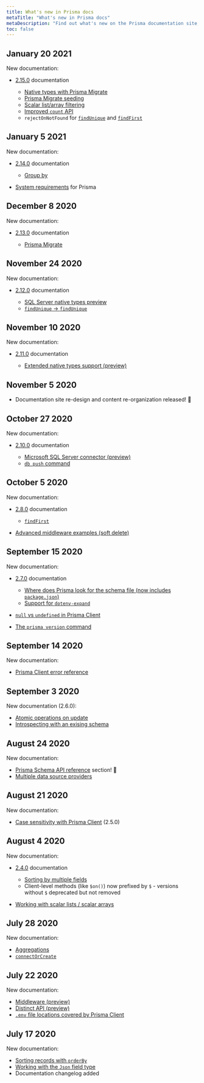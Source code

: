 ```yaml
---
title: What's new in Prisma docs
metaTitle: "What's new in Prisma docs"
metaDescription: "Find out what's new on the Prisma documentation site, including content and site features."
toc: false
---
```


## January 20 2021

New documentation:

- [2.15.0](https://github.com/prisma/prisma/releases/tag/2.15.0) documentation

  - [Native types with Prisma Migrate](../../concepts/components/prisma-migrate#native-types-field-attributes)
  - [Prisma Migrate seeding](../guides/prisma-guides/seed-database)
  - [Scalar list/array filtering](../concepts/components/prisma-client/crud#filtering-scalar-lists)
  - [Improved `count` API](../concepts/components/prisma-client/crud#count)
  - `rejectOnNotFound` for [`findUnique`](../concepts/components/prisma-client/crud#findunique) and [`findFirst`](../concepts/components/prisma-client/crud#findFirst)

## January 5 2021

New documentation:

- [2.14.0](https://github.com/prisma/prisma/releases/tag/2.14.0) documentation

  - [Group by](../../concepts/components/prisma-client/aggregation-grouping-summarizing)

- [System requirements](../reference/system-requirements) for Prisma

## December 8 2020

New documentation:

- [2.13.0](https://github.com/prisma/prisma/releases/tag/2.13.0) documentation

  - [Prisma Migrate](../../concepts/components/prisma-migrate)

## November 24 2020

New documentation:

- [2.12.0](https://github.com/prisma/prisma/releases/tag/2.12.0) documentation

  - [SQL Server native types preview](../../concepts/components/preview-features/native-types/native-types-mappings)
  - [`findUnique` &rarr; `findUnique`](../../concepts/components/prisma-client/crud)

## November 10 2020

New documentation:

- [2.11.0](https://github.com/prisma/prisma/releases/tag/2.11.0) documentation

  - [Extended native types support (preview)](../../concepts/components/preview-features/native-types)

## November 5 2020

- Documentation site re-design and content re-organization released! 🎉

## October 27 2020

New documentation:

- [2.10.0](https://github.com/prisma/prisma/releases/tag/2.10.0) documentation

  - [Microsoft SQL Server connector (preview)](../../concepts/components/preview-features/sql-server)
  - [`db push` command](../../reference/api-reference/command-reference/#db-push)

## October 5 2020

New documentation:

- [2.8.0](https://github.com/prisma/prisma/releases/tag/2.8.0) documentation

  - [`findFirst`](../../concepts/components/prisma-client/crud#findFirst)

- [Advanced middleware examples (soft delete)](../../concepts/components/prisma-client/middleware#examples)

## September 15 2020

New documentation:

- [2.7.0](https://github.com/prisma/prisma/releases/tag/2.7.0) documentation

  - [Where does Prisma look for the schema file (now includes `package.json`)](../../concepts/components/prisma-schema#prisma-schema-file-location)
  - [Support for `dotenv-expand`](../../concepts/components/prisma-schema#accessing-environment-variables-from-the-schema)

- [`null` vs `undefined` in Prisma Client](../../concepts/components/prisma-client/null-and-undefined)
- [The `prisma version` command](../../reference/api-reference/command-reference#version--v)

## September 14 2020

New documentation:

- [Prisma Client error reference](../../reference/api-reference/error-reference)

## September 3 2020

New documentation (2.6.0):

- [Atomic operations on update](../../reference/api-reference/prisma-client-reference#atomic-number-updates)
- [Introspecting with an exising schema](../../concepts/components/introspection#introspection-with-an-existing-schema)

## August 24 2020

New documentation:

- [Prisma Schema API reference](../../reference/api-reference/prisma-schema-reference) section! 🎉
- [Multiple data source providers](../../reference/api-reference/prisma-schema-reference#specify-multiple-providers)

## August 21 2020

New documentation:

- [Case sensitivity with Prisma Client](../../concepts/components/prisma-client/case-sensitivity) (2.5.0)

## August 4 2020

New documentation:

- [2.4.0](https://github.com/prisma/prisma/releases/tag/2.4.0) documentation

  - [Sorting by multiple fields](../../concepts/components/prisma-client/filtering-and-sorting)
  - Client-level methods (like `$on()`) now prefixed by `$` - versions without `$` deprecated but not removed

- [Working with scalar lists / scalar arrays](../../concepts/components/prisma-client/crud#working-with-scalar-lists--scalar-arrays)

## July 28 2020

New documentation:

- [Aggregations](../../concepts/components/prisma-client/aggregation-grouping-summarizing)
- [`connectOrCreate`](../../concepts/components/prisma-client/relation-queries)

## July 22 2020

New documentation:

- [Middleware (preview)](../../concepts/components/prisma-client/middleware)
- [Distinct API (preview)](../../concepts/components/prisma-client/aggregation-grouping-summarizing)
- [`.env` file locations covered by Prisma Client](../../concepts/components/prisma-schema#using-environment-variables)

## July 17 2020

New documentation:

- [Sorting records with `orderBy`](../../concepts/components/prisma-client/filtering-and-sorting)
- [Working with the `Json` field type](../../concepts/components/prisma-client/working-with-advanced-types)
- Documentation changelog added
